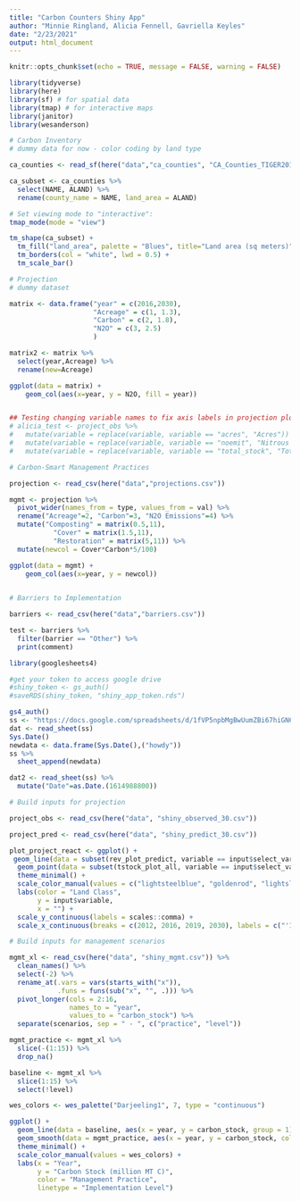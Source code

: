 ```yaml
---
title: "Carbon Counters Shiny App"
author: "Minnie Ringland, Alicia Fennell, Gavriella Keyles"
date: "2/23/2021"
output: html_document
---
```


```r
knitr::opts_chunk$set(echo = TRUE, message = FALSE, warning = FALSE)

library(tidyverse)
library(here)
library(sf) # for spatial data
library(tmap) # for interactive maps
library(janitor)
library(wesanderson)

```

```r
# Carbon Inventory
# dummy data for now - color coding by land type

ca_counties <- read_sf(here("data","ca_counties", "CA_Counties_TIGER2016.shp"))

ca_subset <- ca_counties %>% 
  select(NAME, ALAND) %>% 
  rename(county_name = NAME, land_area = ALAND)

# Set viewing mode to "interactive":
tmap_mode(mode = "view")

tm_shape(ca_subset) +
  tm_fill("land_area", palette = "Blues", title="Land area (sq meters)") +
  tm_borders(col = "white", lwd = 0.5) +
  tm_scale_bar()

```

```r
# Projection
# dummy dataset

matrix <- data.frame("year" = c(2016,2030),
                     "Acreage" = c(1, 1.3),
                     "Carbon" = c(2, 1.8),
                     "N2O" = c(3, 2.5)
                     )

matrix2 <- matrix %>% 
  select(year,Acreage) %>% 
  rename(new=Acreage)

ggplot(data = matrix) +
    geom_col(aes(x=year, y = N2O, fill = year))


## Testing changing variable names to fix axis labels in projection plots 
# alicia_test <- project_obs %>% 
#   mutate(variable = replace(variable, variable == "acres", "Acres")) %>%
#   mutate(variable = replace(variable, variable == "noemit", "Nitrous Oxide Emissions (MTCO2e)")) %>%
#   mutate(variable = replace(variable, variable == "total_stock", "Total Carbon Stock (MT Carbon)")) 

```


```r
# Carbon-Smart Management Practices

projection <- read_csv(here("data","projections.csv"))

mgmt <- projection %>%
  pivot_wider(names_from = type, values_from = val) %>% 
  rename("Acreage"=2, "Carbon"=3, "N2O Emissions"=4) %>% 
  mutate("Composting" = matrix(0.5,11),
           "Cover" = matrix(1.5,11),
           "Restoration" = matrix(5,11)) %>% 
  mutate(newcol = Cover*Carbon*5/100)

ggplot(data = mgmt) +
    geom_col(aes(x=year, y = newcol))
 


```

```r
# Barriers to Implementation

barriers <- read_csv(here("data","barriers.csv"))

test <- barriers %>% 
  filter(barrier == "Other") %>% 
  print(comment)

library(googlesheets4)

#get your token to access google drive
#shiny_token <- gs_auth() 
#saveRDS(shiny_token, "shiny_app_token.rds")

gs4_auth()
ss <- "https://docs.google.com/spreadsheets/d/1fVP5npbMgBwUumZBi67hiGN6CAAOLrn-2QaTWm1VQDw/edit?usp=sharing"
dat <- read_sheet(ss)
Sys.Date()
newdata <- data.frame(Sys.Date(),("howdy"))
ss %>% 
  sheet_append(newdata)

dat2 <- read_sheet(ss) %>% 
  mutate("Date"=as.Date.(1614988800))

```



```r

# Build inputs for projection

project_obs <- read_csv(here("data", "shiny_observed_30.csv"))

project_pred <- read_csv(here("data", "shiny_predict_30.csv"))

plot_project_react <- ggplot() +
 geom_line(data = subset(rev_plot_predict, variable == input$select_variable), aes(x = year, y = value, group = land_class, color = land_class), size = .8, linetype = "dashed") +
  geom_point(data = subset(tstock_plot_all, variable == input$select_variable), aes(x = year, y = value, group = land_class, color = land_class), size = 3.6) +
  theme_minimal() +
  scale_color_manual(values = c("lightsteelblue", "goldenrod", "lightslategrey", "darkred", "sandybrown", "darkolivegreen3", "green4", "cornflowerblue", "purple4")) +
  labs(color = "Land Class",
       y = input$variable,
       x = "") +
  scale_y_continuous(labels = scales::comma) +
  scale_x_continuous(breaks = c(2012, 2016, 2019, 2030), labels = c("'12", "'16", "'19", "'30"))
```

```r

# Build inputs for management scenarios

mgmt_xl <- read_csv(here("data", "shiny_mgmt.csv")) %>% 
  clean_names() %>% 
  select(-2) %>% 
  rename_at(.vars = vars(starts_with("x")),
            .funs = funs(sub("x", "", .))) %>% 
  pivot_longer(cols = 2:16, 
               names_to = "year",
               values_to = "carbon_stock") %>% 
  separate(scenarios, sep = " - ", c("practice", "level"))

mgmt_practice <- mgmt_xl %>% 
  slice(-(1:15)) %>% 
  drop_na()

baseline <- mgmt_xl %>% 
  slice(1:15) %>% 
  select(!level)

wes_colors <- wes_palette("Darjeeling1", 7, type = "continuous")

ggplot() +
  geom_line(data = baseline, aes(x = year, y = carbon_stock, group = 1), color = "black") +
  geom_smooth(data = mgmt_practice, aes(x = year, y = carbon_stock, color = practice, linetype = level, group = interaction(practice, level))) + 
  theme_minimal() + 
  scale_color_manual(values = wes_colors) +
  labs(x = "Year",
       y = "Carbon Stock (million MT C)",
       color = "Management Practice",
       linetype = "Implementation Level")
  

```

